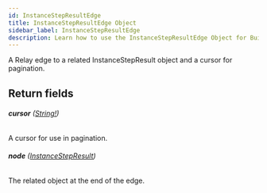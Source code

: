 ```yaml
---
id: InstanceStepResultEdge
title: InstanceStepResultEdge Object
sidebar_label: InstanceStepResultEdge
description: Learn how to use the InstanceStepResultEdge Object for Builder's API.
---
```


A Relay edge to a related InstanceStepResult object and a cursor for pagination.

## Return fields

###### <b>cursor</b> ([String!](/docs/composer/builder/api/schema/scalar/String.mdx))

A cursor for use in pagination.

###### <b>node</b> ([InstanceStepResult](/docs/composer/builder/api/schema/object/InstanceStepResult.mdx))

The related object at the end of the edge.

